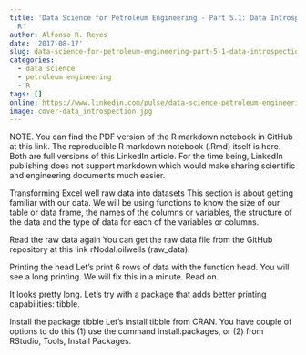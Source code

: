 ```yaml
---
title: 'Data Science for Petroleum Engineering - Part 5.1: Data Introspection with
  R'
author: Alfonso R. Reyes
date: '2017-08-17'
slug: data-science-for-petroleum-engineering-part-5-1-data-introspection-with-r
categories:
  - data science
  - petroleum engineering
  - R
tags: []
online: https://www.linkedin.com/pulse/data-science-petroleum-engineering-part-51-r-alfonso-r-reyes/
image: cover-data_introspection.jpg
---
```


NOTE. You can find the PDF version of the R markdown notebook in GitHub at this link. The reproducible R markdown notebook (.Rmd) itself is here. Both are full versions of this LinkedIn article. For the time being, LinkedIn publishing does not support markdown which would make sharing scientific and engineering documents much easier.


Transforming Excel well raw data into datasets
This section is about getting familiar with our data. We will be using functions to know the size of our table or data frame, the names of the columns or variables, the structure of the data and the type of data for each of the variables or columns.

Read the raw data again
You can get the raw data file from the GitHub repository at this link rNodal.oilwells (raw_data).

Printing the head
Let's print 6 rows of data with the function head. You will see a long printing. We will fix this in a minute. Read on.


It looks pretty long. Let's try with a package that adds better printing capabilities: tibble.

Install the package tibble
Let's install tibble from CRAN. You have couple of options to do this (1) use the command install.packages, or (2) from RStudio, Tools, Install Packages.




